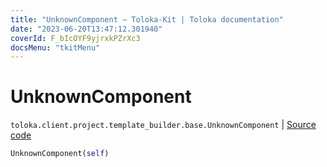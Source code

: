 ```yaml
---
title: "UnknownComponent — Toloka-Kit | Toloka documentation"
date: "2023-06-20T13:47:12.301940"
coverId: F_bIcOYF9yjrxkPZrXc3
docsMenu: "tkitMenu"
---
```


# UnknownComponent

`toloka.client.project.template_builder.base.UnknownComponent` | [Source code](https://github.com/Toloka/toloka-kit/blob/v1.2.0/src/client/project/template_builder/base.py#L187)

```python
UnknownComponent(self)
```
